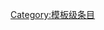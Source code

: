 {{catmore1|[[Wikipedia:地震专题|Wikipedia:地震专题]]}}
{{Articles by Quality|topic=地震|project=地震|format=TOC}}
{{emptycat}}

[[Category:模板级条目|Category:模板级条目]]